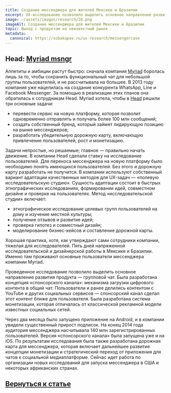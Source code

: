 ```yaml
---
title: Создание мессенджера для жителей Мексики и Бразилии
excerpt: UX-исследование позволило выделить основное направление развития продукта — групповой чат
image: ~/assets/images/research/20.png
imageAlt: Создание мессенджера для жителей Мексики и Бразилии
topic: Выход с продуктом на неизвестный рынок
metadata:
  canonical: https://sobakapav.ru/ux-research/messengercase
---
```



## Head: [Myriad msngr](https://www.headlondon.com/article/creating-a-multi-platform-service-for-hundreds-of-millions-of-users)

Аппетиты и амбиции растут быстро: сначала компания [Myriad](https://www.myriad.social/) боролась лишь за то, чтобы сохранить функциональный чат для небольшой группы пользователей, и не рассчитывала на большее. В 2013 году компания уже нацелилась на создание конкурента WhatsApp, Line и Facebook Messenger. За помощью в реализации этих планов она обратилась к сотрудникам Head. Myriad хотела, чтобы в [Head](https://www.headlondon.com) решили три основные задачи:
- перевести сервис на новую платформу, которая позволит одновременно отправлять и получать более 100 млн сообщений;
- создать собственный бренд, который займет лидирующую позицию на рынке мессенджеров;
- разработать убедительную дорожную карту, включающую привлечение пользователей, рост и монетизацию.

Задачи непростые, но решаемые; главное — правильно начать движение. В компании Head сделали ставку на исследование пользователей. Для переноса мессенджера на новую платформу было необходимо понять имеющихся пользователей. Без этого и дорожную карту разработать не получится. В компании используют собственный вариант адаптации качественных методов для UX-задач — «полевую исследовательскую студию». Сущность адаптации состоит в быстрых этнографических исследованиях, формировании идей, совместном дизайне и проверке на пользователях. Метод «исследовательской студии» включает:
- этнографическое исследование целевых групп пользователей на дому и изучение местной культуры;
- получение отзывов и развитие идей;
- проверка гипотез и совместный дизайн;
- моделирование бизнес-кейсов и составление дорожной карты.

Хорошая практика, хотя, как утверждают сами сотрудники компании, тяжелая для исследователей. Пять дней напряженной исследовательской и дизайнерской работы в Мексике и Бразилии. Именно там проживают основные пользователи мессенджера компании Myriad.

Проведенное исследование позволило выделить основное направление развития продукта — групповой чат. Была разработана концепция «спонсорского канала»: механизма загрузки цифрового контента в общий чат. Пользователи и ранее делились контентом с YouTube и других социальных сервисов — спонсорский канал сделал этот контент ближе для пользователя. Была разработана система монетизации, которая отличалась от классической рекламной модели известных социальных сетей.

Через два месяца было запущено приложение на Android, и в компании увидели существенный прирост подписок. На конец 2014 года аудитория мессенджера насчитывала 140 млн зарегистрированных пользователей. Версия «спонсорского канала» была запущена уже и на iOS. По результатам исследования была также разработана дорожная карта для мессенджера, которая включает дальнейшее развитие концепции монетизации и стратегический переход от приложения для чатов к социальной медиаплатформе. Сейчас идет работа по организации новых исследований для запуска мессенджера в США и некоторых африканских странах.

## [Вернуться к статье](/ux-research/#case5)
